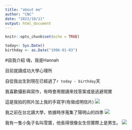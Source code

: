 ```yaml
---
title: "about me"
author: "CNC"
date: "2021/10/11"
output: html_document
---
```


```r
knitr::opts_chunk$set(echo = TRUE)
```

```r
today<- Sys.Date()
birthday <- as.Date("1996-01-03")
```


#自我介紹
嗨，我是Hannah

目前就讀成功大學心理所

自從我出生到現在已經過了`r today - birthday`天

我喜歡攝影與寫作，有時會用閱讀來找答案或是逃避現實

這是我拍的照片加上我的手寫字(有做成明信片)
![](3m.png)

我之前在台北讀大學，依據時序蒐集了陽明山的四季
![](5m.JPG)

我有一隻小兔子名叫雪寶，他長得很像女生但實際上是男生。
![](cover.jpg)



